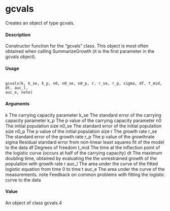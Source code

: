 gcvals
=================
Creates an object of type gcvals.

#### Description
Constructor function for the "gcvals" class. This object is most often obtained when calling SummarizeGrowth
(it is the first parameter in the gcvals object).

#### Usage
<pre><code>
gcvals(k, k_se, k_p, n0, n0_se, n0_p, r, r_se, r_p, sigma, df, t_mid, dt, auc_l,
auc_e, note)
</code></pre>

#### Arguments
k The carrying capacity parameter
k_se The standard error of the carrying capacity parameter
k_p The p value of the carrying capacity parameter
n0 The initial population size
n0_se The standard error of the initial population size
n0_p The p value of the initial population size
r The growth rate
r_se The standard error of the growth rate
r_p The p value of the growthrate
sigma Residual standard error from non-linear least squares fit of the model to the data
df Degrees of freedom
t_mid The time at the inflection point of the logistic curve (occurs at half of the carrying
capacity)
dt The maximum doubling time, obtained by evaluating the the unrestrained growth
of the population with growth rate r
auc_l The area under the curve of the fitted logistic equation from time 0 to time t
auc_e The area under the curve of the measurements.
note Feedback on common problems with fitting the logistic curve to the data

#### Value
An object of class gcvals.4
